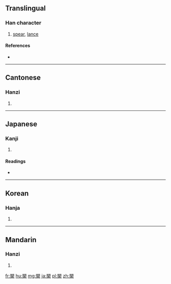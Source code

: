 ==Translingual==

===Han character===
{{Han char|rn=75|rad=木|as=10|sn=14|four=87904|canj=TBD,XXTBD}}

# [[spear]], [[lance]]

====References====
* {{Han ref|kx=0546.060|dkj=15316|dj=0933.200|hdz=21269.060|uh=69CA|ud=27082|bh=E254|bd=57940}}

----

==Cantonese==

===Hanzi===
{{yue-hanzi|jyut=|y=sok3}}

# {{defn|lang=yue|sort=木10}}

----

==Japanese==

===Kanji===
{{ja-kanji|grade=|rs=木10}}

# {{defn|lang=ja|sort=木10}}

====Readings====
* {{ja-readings|on=[[さく]] (saku)|kun=[[ほこ]] (hoko)}}

----

==Korean==

===Hanja===
{{ko-hanja|hangeul=삭|eumhun=|rv=sak|mr=sak|y=sak}}

# {{defn|lang=ko|sort=木10}}

----

==Mandarin==

===Hanzi===
{{cmn-hanzi|pin=[[shuò]] ([[shuo4]])|wg=shuo<sup>4</sup>}}

# {{defn|lang=cmn|sort=木10}}

[[fr:槊]]
[[hu:槊]]
[[mg:槊]]
[[ja:槊]]
[[pl:槊]]
[[zh:槊]]